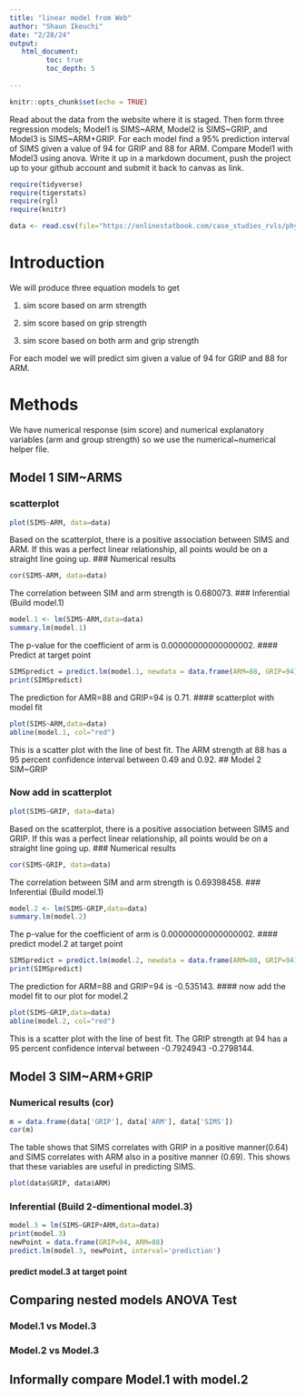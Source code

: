 ```yaml
---
title: "linear model from Web"
author: "Shaun Ikeuchi"
date: "2/28/24"
output:
   html_document:
         toc: true
         toc_depth: 5
        
---
```


```r
knitr::opts_chunk$set(echo = TRUE)
```

Read about the data from the website where it is staged.  Then form three regression models; Model1 is SIMS~ARM, Model2 is SIMS~GRIP, and Model3 is SIMS~ARM+GRIP. For each model find a 95% prediction interval of SIMS given a value of 94  for GRIP and 88 for ARM. Compare Model1 with Model3 using anova. Write it up in a markdown document, push the project up to your github account and submit it back to canvas as link. 

 


```r
require(tidyverse)
require(tigerstats)
require(rgl)
require(knitr)

```

```r
data <- read.csv(file="https://onlinestatbook.com/case_studies_rvls/physical_strength/data.txt",sep="",header=TRUE)  

```
# Introduction
We will produce three equation models to get 
 
1. sim score based on arm strength 
 
2. sim score based on grip strength 
 
3. sim score based on both arm and grip strength 
 

For each model we will predict sim given a value of 94 for GRIP and 88 for ARM.
 
# Methods
 
We have numerical response (sim score) and numerical explanatory variables (arm and group strength) so we use the numerical~numerical helper file.
 
## Model 1 SIM~ARMS

### scatterplot
```r
plot(SIMS~ARM, data=data)
```
Based on the scatterplot, there is a positive association between SIMS and ARM. If this was a perfect linear relationship, all points would be on a straight line going up.
### Numerical results
```r
cor(SIMS~ARM, data=data)
```
 
The correlation between SIM and arm strength is 0.680073.
### Inferential  (Build model.1)

```r
model.1 <- lm(SIMS~ARM,data=data)
summary.lm(model.1)
```
The p-value for the coefficient of arm is 0.00000000000000002.
#### Predict at target point
```r
SIMSpredict = predict.lm(model.1, newdata = data.frame(ARM=88, GRIP=94),interval="confidence")
print(SIMSpredict)
```
 
The prediction for AMR=88 and GRIP=94 is 0.71.
#### scatterplot with model fit
```r
plot(SIMS~ARM,data=data)
abline(model.1, col="red")
``` 

 This is a scatter plot with the line of best fit. The ARM strength at 88 has a 95 percent confidence interval between 0.49 and 0.92.
## Model 2 SIM~GRIP

### Now add in scatterplot
```r
plot(SIMS~GRIP, data=data)
```
 
Based on the scatterplot, there is a positive association between SIMS and GRIP. If this was a perfect linear relationship, all points would be on a straight line going up.
### Numerical results 
```r
cor(SIMS~GRIP, data=data)
```
 
The correlation between SIM and arm strength is 0.69398458.
### Inferential  (Build model.1)

```r
model.2 <- lm(SIMS~GRIP,data=data)
summary.lm(model.2)
```
 
The p-value for the coefficient of arm is 0.00000000000000002.
#### predict model.2 at target point
 
```r
SIMSpredict = predict.lm(model.2, newdata = data.frame(ARM=88, GRIP=94),interval="confidence")
print(SIMSpredict)
```
 
The prediction for ARM=88 and GRIP=94 is -0.535143.
#### now add the model fit to our plot for model.2
  
```r
plot(SIMS~GRIP,data=data)
abline(model.2, col="red")
``` 
 
 This is a scatter plot with the line of best fit. The GRIP strength at 94 has a 95 percent confidence interval between -0.7924943 -0.2798144.

## Model 3 SIM~ARM+GRIP

### Numerical results (cor)
 
```r
m = data.frame(data['GRIP'], data['ARM'], data['SIMS'])
cor(m)
```
 
The table shows that SIMS correlates with GRIP in a positive manner(0.64) and SIMS correlates with ARM also in a positive manner (0.69). This shows that these variables are useful in predicting SIMS.
  
```r
plot(data$GRIP, data$ARM)
```
### Inferential  (Build 2-dimentional model.3)
```r
model.3 = lm(SIMS~GRIP+ARM,data=data)
print(model.3)
newPoint = data.frame(GRIP=94, ARM=88)
predict.lm(model.3, newPoint, interval='prediction')
```
#### predict model.3 at target point
  

## Comparing nested models ANOVA Test

### Model.1 vs Model.3
### Model.2 vs Model.3

## Informally compare Model.1 with model.2

